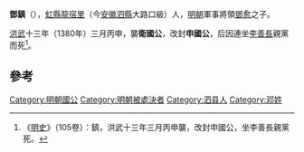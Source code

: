 '''鄧鎮'''（{{bd|14世纪|？|1390年|}}），[[虹县_(唐朝)|虹縣]][[龍宿里|龍宿里]]（今[[安徽|安徽]][[泗縣|泗縣]]大路口級）人，[[明朝|明朝]]軍事將領[[鄧愈|鄧愈]]之子。

[[洪武|洪武]]十三年（1380年）三月丙申，襲'''衛國公'''，改封'''申國公'''，后因連坐[[李善長|李善長]]親黨而死<ref>《[[明史|明史]]》（105卷）：鎮，洪武十三年三月丙申襲，改封申國公，坐李善長親黨死。</ref>。

==參考==
{{reflist}}
{{明朝人物小作品}}

[[Category:明朝國公|Category:明朝國公]]
[[Category:明朝被處決者|Category:明朝被處決者]]
[[Category:泗县人|Category:泗县人]]
[[Category:邓姓|Category:邓姓]]